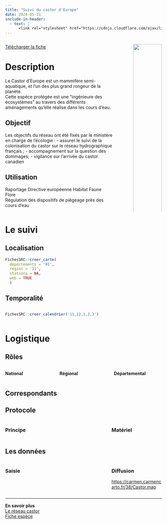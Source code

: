 ```yaml
---
title: "Suivi du castor d'Europe"
date: 2024-05-31
include-in-header:
  - text: |
      <link rel="stylesheet" href="https://cdnjs.cloudflare.com/ajax/libs/font-awesome/6.0.0-beta3/css/all.min.css">
---
```


:::::::::::::: {.columns}
::: {.column width="75%"}

<a href="castor.xlsx" class="btn btn-primary" download>
  <i class="fas fa-file-arrow-down"></i> Télécharger la fiche
</a>

# Description

Le Castor d'Europe est un mammifère semi-aquatique, et l'un des plus grand rongeur de la planète.<br>Cette espèce protégée est une "ingénieure des écosystèmes" au travers des différents aménagements qu'elle réalise dans les cours d'eau.


## Objectif

Les objectifs du réseau ont été fixés par le ministère en charge de l’écologie :
- assurer le suivi de la colonisation du castor sur le réseau hydrographique français ;
- accompagnement sur la question des dommages;
- vigilance sur l'arrivée du castor canadien

## Utilisation

Raportage Directive européenne Habitat Faune Flore<br>Régulation des dispositifs de piègeage près des cours d'eau
:::
::: {.column width="5%"}
:::
::: {.column width="20%"}
![](data-raw/logo_castor.jpg){width=100%}

<b>Animation nationale</b>:<br>Paul Hurel<br><br><b>Suivi scientifique</b>:<br>Yoann Bressan<br><br><b>Animation régionale</b>:<br>Cédric Mondy

<b>Partenaires</b>
ENS<br>Syndicats de rivière
:::
::::::::::::::

# Le suivi

## Localisation

```r
FichesSRC::creer_carte(
  departements = '91',
  region = '11',
  stations = NA,
  web = TRUE
  )
```


## Temporalité
:::::::::::::: {.columns}
::: {.column width="67%"}


```r
FichesSRC::creer_calendrier('11,12,1,2,3')
```


:::
::: {.column width="5%"}
:::
::: {.column width="28%"}

:::
::::::::::::::

# Logistique

## Rôles
:::::::::::::: {.columns}
::: {.column width="33%"}
<b>National</b>


:::
::: {.column width="33%"}
<b>Régional</b>


:::
::: {.column width="33%"}
<b>Départemental</b>


:::
::::::::::::::

## Correspondants

## Protocole
:::::::::::::: {.columns}
::: {.column width="60%"}
### Principe


:::
::: {.column width="5%"}
:::
::: {.column width="35%"}
### Matériel


:::
::::::::::::::

## Les données

:::::::::::::: {.columns}
::: {.column width="60%"}
### Saisie


:::
::: {.column width="5%"}
:::
::: {.column width="35%"}
### Diffusion

<a href='https://carmen.carmencarto.fr/38/Castor.map'>https://carmen.carmencarto.fr/38/Castor.map</a>
:::
::::::::::::::

<hr>

<div class="card">
  <b>En savoir plus</b><br>
  <a href="https://professionnels.ofb.fr/fr/reseau-castor">Le réseau castor</a><br>
  <a href="https://professionnels.ofb.fr/fr/doc-fiches-especes/castor-deurope-castor-fiber">Fiche espèce</a><br>
  
  
  
  
</div>
